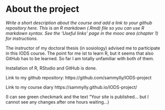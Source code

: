 
# About the project

*Write a short description about the course and add a link to your github repository here. This is an R markdown (.Rmd) file so you can use R markdown syntax. See the 'Useful links' page in the mooc area (chapter 1) for instructions.*

The instructor of my doctoral thesis (in sosiology) advised me to participate in this IODS course. The point for me ist to learn R, but it seems that also GitHub has to be learned. So far I am totally unfamiliar with both of them.

Installation of R, RStudio and GitHub is done.

Link to my github repository: https://github.com/sammylly/IODS-project

Link to my course diary https://sammylly.github.io/IODS-project/  

(I can see green checkmark and the text "Your site is published... but I cannot see any changes after one hours waiting...) 